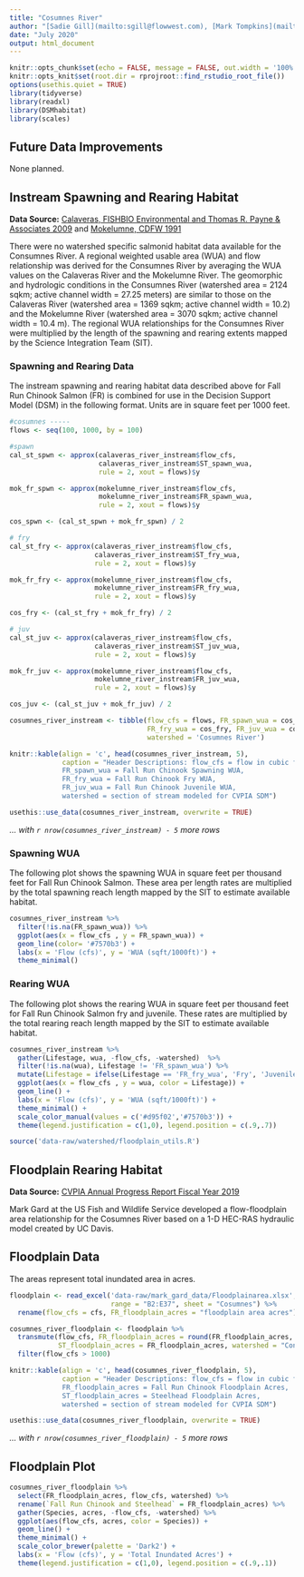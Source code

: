 ```yaml
---
title: "Cosumnes River"
author: "[Sadie Gill](mailto:sgill@flowwest.com), [Mark Tompkins](mailto:mtompkins@flowwest.com)"
date: "July 2020"
output: html_document
---
```


```r
knitr::opts_chunk$set(echo = FALSE, message = FALSE, out.width = '100%')
knitr::opts_knit$set(root.dir = rprojroot::find_rstudio_root_file())
options(usethis.quiet = TRUE)
library(tidyverse)
library(readxl)
library(DSMhabitat)
library(scales)

```
## Future Data Improvements
None planned.  

## Instream Spawning and Rearing Habitat

**Data Source:** [Calaveras, FISHBIO Environmental and Thomas R. Payne & Associates 2009](https://s3-us-west-2.amazonaws.com/cvpiahabitat-r-package/cvpia-sit-model-inputs/FishBio_Payne2009_CalaverasInstreamFlowStudy.pdf){target="_blank"} and [Mokelumne, CDFW 1991](https://s3-us-west-2.amazonaws.com/cvpiahabitat-r-package/cvpia-sit-model-inputs/Lower+Mokelumne+RIver+Fisheries+Management+Plan%2C+CDFG+1991.pdf){target="_blank"}

There were no watershed specific salmonid habitat data available for the Consumnes River. A regional weighted usable area (WUA) and flow relationship was derived for the Consumnes River by averaging the WUA values on the Calaveras River and the Mokelumne River. The geomorphic and hydrologic conditions in the Consumnes River (watershed area = 2124 sqkm; active channel width = 27.25 meters) are similar to those on the Calaveras River (watershed area = 1369 sqkm; active channel width = 10.2) and the Mokelumne River (watershed area = 3070 sqkm; active channel width = 10.4 m). The regional WUA relationships for the Consumnes River were multiplied by the length of the spawning and rearing extents mapped by the Science Integration Team (SIT).  

### Spawning and Rearing Data 
The instream spawning and rearing habitat data described above for Fall Run Chinook Salmon (FR) is combined for use in the Decision Support Model (DSM) in the following format. Units are in square feet per 1000 feet.
```r
#cosumnes -----
flows <- seq(100, 1000, by = 100)

#spawn
cal_st_spwn <- approx(calaveras_river_instream$flow_cfs, 
                      calaveras_river_instream$ST_spawn_wua, 
                      rule = 2, xout = flows)$y

mok_fr_spwn <- approx(mokelumne_river_instream$flow_cfs, 
                      mokelumne_river_instream$FR_spawn_wua, 
                      rule = 2, xout = flows)$y

cos_spwn <- (cal_st_spwn + mok_fr_spwn) / 2

# fry
cal_st_fry <- approx(calaveras_river_instream$flow_cfs, 
                     calaveras_river_instream$ST_fry_wua, 
                     rule = 2, xout = flows)$y

mok_fr_fry <- approx(mokelumne_river_instream$flow_cfs, 
                     mokelumne_river_instream$FR_fry_wua, 
                     rule = 2, xout = flows)$y

cos_fry <- (cal_st_fry + mok_fr_fry) / 2

# juv
cal_st_juv <- approx(calaveras_river_instream$flow_cfs, 
                     calaveras_river_instream$ST_juv_wua, 
                     rule = 2, xout = flows)$y

mok_fr_juv <- approx(mokelumne_river_instream$flow_cfs, 
                     mokelumne_river_instream$FR_juv_wua, 
                     rule = 2, xout = flows)$y

cos_juv <- (cal_st_juv + mok_fr_juv) / 2

cosumnes_river_instream <- tibble(flow_cfs = flows, FR_spawn_wua = cos_spwn, 
                                  FR_fry_wua = cos_fry, FR_juv_wua = cos_juv,
                                  watershed = 'Cosumnes River')

knitr::kable(align = 'c', head(cosumnes_river_instream, 5), 
             caption = "Header Descriptions: flow_cfs = flow in cubic feet per second,
             FR_spawn_wua = Fall Run Chinook Spawning WUA, 
             FR_fry_wua = Fall Run Chinook Fry WUA,
             FR_juv_wua = Fall Run Chinook Juvenile WUA, 
             watershed = section of stream modeled for CVPIA SDM")

usethis::use_data(cosumnes_river_instream, overwrite = TRUE)
```

*... with `r nrow(cosumnes_river_instream) - 5` more rows*

### Spawning WUA 
The following plot shows the spawning WUA in square feet per thousand feet for Fall Run Chinook Salmon. These area per length rates are multiplied by the total spawning reach length mapped by the SIT to estimate available habitat. 
``` r
cosumnes_river_instream %>% 
  filter(!is.na(FR_spawn_wua)) %>%
  ggplot(aes(x = flow_cfs , y = FR_spawn_wua)) +
  geom_line(color= '#7570b3') +
  labs(x = 'Flow (cfs)', y = 'WUA (sqft/1000ft)') + 
  theme_minimal()
```

### Rearing WUA
The following plot shows the rearing WUA in square feet per thousand feet for Fall Run Chinook Salmon fry and juvenile. These rates are multiplied by the total rearing reach length mapped by the SIT to estimate available habitat. 
``` r
cosumnes_river_instream %>% 
  gather(Lifestage, wua, -flow_cfs, -watershed)  %>% 
  filter(!is.na(wua), Lifestage != 'FR_spawn_wua') %>%
  mutate(Lifestage = ifelse(Lifestage == 'FR_fry_wua', 'Fry', 'Juvenile')) %>% 
  ggplot(aes(x = flow_cfs , y = wua, color = Lifestage)) +
  geom_line() +
  labs(x = 'Flow (cfs)', y = 'WUA (sqft/1000ft)') + 
  theme_minimal() + 
  scale_color_manual(values = c('#d95f02','#7570b3')) +
  theme(legend.justification = c(1,0), legend.position = c(.9,.7))
```

```r
source('data-raw/watershed/floodplain_utils.R')
```

## Floodplain Rearing Habitat 

**Data Source:** [CVPIA Annual Progress Report Fiscal Year 2019](https://cvpiahabitat-r-package.s3.us-west-2.amazonaws.com/cvpia-sit-model-inputs/CVPIA+Annual+Progress+Report+Fiscal+Year+2019.pdf){target="_blank"}

Mark Gard at the US Fish and Wildlife Service developed a flow-floodplain area relationship for the Cosumnes River based on a 1-D HEC-RAS hydraulic model created by UC Davis.

## Floodplain Data
The areas represent total inundated area in acres.    
```r
floodplain <- read_excel('data-raw/mark_gard_data/Floodplainarea.xlsx', 
                         range = "B2:E37", sheet = "Cosumnes") %>%
  rename(flow_cfs = cfs, FR_floodplain_acres = "floodplain area acres") 

cosumnes_river_floodplain <- floodplain %>%
  transmute(flow_cfs, FR_floodplain_acres = round(FR_floodplain_acres, 2), 
            ST_floodplain_acres = FR_floodplain_acres, watershed = "Consumnes") %>% 
  filter(flow_cfs > 1000)

knitr::kable(align = 'c', head(cosumnes_river_floodplain, 5), 
             caption = "Header Descriptions: flow_cfs = flow in cubic feet per second,
             FR_floodplain_acres = Fall Run Chinook Floodplain Acres,
             ST_floodplain_acres = Steelhead Floodplain Acres,
             watershed = section of stream modeled for CVPIA SDM")

usethis::use_data(cosumnes_river_floodplain, overwrite = TRUE)
```

*... with `r nrow(cosumnes_river_floodplain) - 5` more rows*

## Floodplain Plot
```r
cosumnes_river_floodplain %>% 
  select(FR_floodplain_acres, flow_cfs, watershed) %>%
  rename(`Fall Run Chinook and Steelhead` = FR_floodplain_acres) %>% 
  gather(Species, acres, -flow_cfs, -watershed) %>% 
  ggplot(aes(flow_cfs, acres, color = Species)) +
  geom_line() +
  theme_minimal() +
  scale_color_brewer(palette = 'Dark2') +
  labs(x = 'Flow (cfs)', y = 'Total Inundated Acres') +
  theme(legend.justification = c(1,0), legend.position = c(.9,.1))
```

